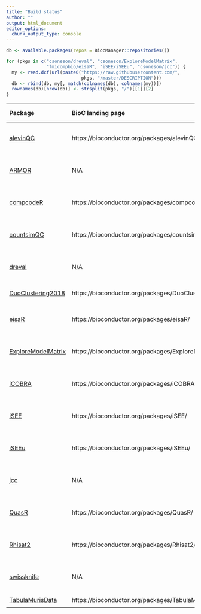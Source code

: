 ```yaml
---
title: "Build status"
author: ""
output: html_document
editor_options: 
  chunk_output_type: console
---
```


```r
db <- available.packages(repos = BiocManager::repositories())

for (pkgs in c("csoneson/dreval", "csoneson/ExploreModelMatrix",
               "fmicompbio/eisaR", "iSEE/iSEEu", "csoneson/jcc")) {
  my <- read.dcf(url(paste0("https://raw.githubusercontent.com/",
                            pkgs, "/master/DESCRIPTION")))
  db <- rbind(db, my[, match(colnames(db), colnames(my))])
  rownames(db)[nrow(db)] <- strsplit(pkgs, "/")[[1]][2]
}
```

| Package | BioC landing page | BioC devel | BioC release | Travis | GitHub actions | Code coverage | Nbr deps |
|:----------------|:----------------|:----------------:|:----------------:|:----------------:|:----------------:|:----------------:|:----------------:|
| [alevinQC](https://github.com/csoneson/alevinQC) | https://bioconductor.org/packages/alevinQC/ | [![](http://bioconductor.org/shields/build/devel/bioc/alevinQC.svg)](http://bioconductor.org/checkResults/devel/bioc-LATEST/alevinQC) | [![](http://bioconductor.org/shields/build/release/bioc/alevinQC.svg)](http://bioconductor.org/checkResults/release/bioc-LATEST/alevinQC) | [![Travis CI build status](https://travis-ci.com/csoneson/alevinQC.svg?branch=master)](https://travis-ci.com/csoneson/alevinQC) | [![R build status](https://github.com/csoneson/alevinQC/workflows/R-CMD-check/badge.svg)](https://github.com/csoneson/alevinQC/actions) | [![Codecov.io coverage status](https://codecov.io/github/csoneson/alevinQC/coverage.svg?branch=master)](https://codecov.io/github/csoneson/alevinQC) | `r length(tools::package_dependencies("alevinQC", db, recursive = TRUE)$alevinQC)` |
| [ARMOR](https://github.com/csoneson/ARMOR) | N/A | N/A | N/A | [![Travis CI build status](https://travis-ci.com/csoneson/ARMOR.svg?branch=master)](https://travis-ci.com/csoneson/ARMOR) | [![snakemake-run](https://github.com/csoneson/ARMOR/workflows/snakemake-run/badge.svg)](https://github.com/csoneson/ARMOR/actions) | N/A | N/A |
| [compcodeR](https://github.com/csoneson/compcodeR) | https://bioconductor.org/packages/compcodeR/ | [![](http://bioconductor.org/shields/build/devel/bioc/compcodeR.svg)](http://bioconductor.org/checkResults/devel/bioc-LATEST/compcodeR) | [![](http://bioconductor.org/shields/build/release/bioc/compcodeR.svg)](http://bioconductor.org/checkResults/release/bioc-LATEST/compcodeR) | [![Travis CI build status](https://travis-ci.com/csoneson/compcodeR.svg?branch=master)](https://travis-ci.com/csoneson/compcodeR) | [![R build status](https://github.com/csoneson/compcodeR/workflows/R-CMD-check/badge.svg)](https://github.com/csoneson/compcodeR/actions) | [![Codecov.io coverage status](https://codecov.io/github/csoneson/compcodeR/coverage.svg?branch=master)](https://codecov.io/github/csoneson/compcodeR) | `r length(tools::package_dependencies("compcodeR", db, recursive = TRUE)$compcodeR)` |
| [countsimQC](https://github.com/csoneson/countsimQC) | https://bioconductor.org/packages/countsimQC/ | [![](http://bioconductor.org/shields/build/devel/bioc/countsimQC.svg)](http://bioconductor.org/checkResults/devel/bioc-LATEST/countsimQC) | [![](http://bioconductor.org/shields/build/release/bioc/countsimQC.svg)](http://bioconductor.org/checkResults/release/bioc-LATEST/countsimQC) | [![Travis CI build status](https://travis-ci.org/csoneson/countsimQC.svg?branch=master)](https://travis-ci.org/csoneson/countsimQC) | [![R build status](https://github.com/csoneson/countsimQC/workflows/R-CMD-check/badge.svg)](https://github.com/csoneson/countsimQC/actions) | [![Codecov.io coverage status](https://codecov.io/github/csoneson/countsimQC/coverage.svg?branch=master)](https://codecov.io/github/csoneson/countsimQC) | `r length(tools::package_dependencies("countsimQC", db, recursive = TRUE)$countsimQC)` |
| [dreval](https://github.com/csoneson/dreval) | N/A | N/A | N/A | [![Travis CI build status](https://travis-ci.com/csoneson/dreval.svg?branch=master)](https://travis-ci.com/csoneson/dreval) | [![R build status](https://github.com/csoneson/dreval/workflows/R-CMD-check/badge.svg)](https://github.com/csoneson/dreval/actions) | [![Codecov.io coverage status](https://codecov.io/github/csoneson/dreval/coverage.svg?branch=master)](https://codecov.io/github/csoneson/dreval) | `r length(tools::package_dependencies("dreval", db, recursive = TRUE)$dreval)` |
| [DuoClustering2018](https://github.com/csoneson/DuoClustering2018) | https://bioconductor.org/packages/DuoClustering2018/ | [![](https://bioconductor.org/shields/build/devel/data-experiment/DuoClustering2018.svg)](http://bioconductor.org/checkResults/devel/data-experiment-LATEST/DuoClustering2018/) | [![](https://bioconductor.org/shields/build/release/data-experiment/DuoClustering2018.svg)](http://bioconductor.org/checkResults/release/data-experiment-LATEST/DuoClustering2018/) | N/A | N/A | N/A | `r length(tools::package_dependencies("DuoClustering2018", db, recursive = TRUE)$DuoClustering2018)` |
| [eisaR](https://github.com/fmicompbio/eisaR) | https://bioconductor.org/packages/eisaR/ | [![](http://bioconductor.org/shields/build/devel/bioc/eisaR.svg)](http://bioconductor.org/checkResults/devel/bioc-LATEST/eisaR) | [![](http://bioconductor.org/shields/build/release/bioc/eisaR.svg)](http://bioconductor.org/checkResults/release/bioc-LATEST/eisaR) | [![Travis CI build status](https://travis-ci.com/fmicompbio/eisaR.svg?branch=master)](https://travis-ci.com/fmicompbio/eisaR) | [![R build status](https://github.com/fmicompbio/eisaR/workflows/R-CMD-check/badge.svg)](https://github.com/fmicompbio/eisaR/actions) | [![Codecov.io coverage status](https://codecov.io/github/fmicompbio/eisaR/coverage.svg?branch=master)](https://codecov.io/github/fmicompbio/eisaR) | `r length(tools::package_dependencies("eisaR", db, recursive = TRUE)$eisaR)` |
| [ExploreModelMatrix](https://github.com/csoneson/ExploreModelMatrix) | https://bioconductor.org/packages/ExploreModelMatrix/ | [![](http://bioconductor.org/shields/build/devel/bioc/ExploreModelMatrix.svg)](http://bioconductor.org/checkResults/devel/bioc-LATEST/ExploreModelMatrix) | [![](http://bioconductor.org/shields/build/release/bioc/ExploreModelMatrix.svg)](http://bioconductor.org/checkResults/release/bioc-LATEST/ExploreModelMatrix) | [![Travis CI build status](https://travis-ci.com/csoneson/ExploreModelMatrix.svg?branch=master)](https://travis-ci.com/csoneson/ExploreModelMatrix) | [![R build status](https://github.com/csoneson/ExploreModelMatrix/workflows/R-CMD-check/badge.svg)](https://github.com/csoneson/ExploreModelMatrix/actions) | [![Codecov.io coverage status](https://codecov.io/github/csoneson/ExploreModelMatrix/coverage.svg?branch=master)](https://codecov.io/github/csoneson/ExploreModelMatrix) | `r length(tools::package_dependencies("ExploreModelMatrix", db, recursive = TRUE)$ExploreModelMatrix)` |
| [iCOBRA](https://github.com/markrobinsonuzh/iCOBRA) | https://bioconductor.org/packages/iCOBRA/ | [![](http://bioconductor.org/shields/build/devel/bioc/iCOBRA.svg)](http://bioconductor.org/checkResults/devel/bioc-LATEST/iCOBRA) | [![](http://bioconductor.org/shields/build/release/bioc/iCOBRA.svg)](http://bioconductor.org/checkResults/release/bioc-LATEST/iCOBRA) | N/A | [![R build status](https://github.com/markrobinsonuzh/iCOBRA/workflows/R-CMD-check/badge.svg)](https://github.com/markrobinsonuzh/iCOBRA/actions) | [![Codecov.io coverage status](https://codecov.io/github/markrobinsonuzh/iCOBRA/coverage.svg?branch=master)](https://codecov.io/github/markrobinsonuzh/iCOBRA) | `r length(tools::package_dependencies("iCOBRA", db, recursive = TRUE)$iCOBRA)` |
| [iSEE](https://github.com/iSEE/iSEE) | https://bioconductor.org/packages/iSEE/ | [![](http://bioconductor.org/shields/build/devel/bioc/iSEE.svg)](http://bioconductor.org/checkResults/devel/bioc-LATEST/iSEE) | [![](http://bioconductor.org/shields/build/release/bioc/iSEE.svg)](http://bioconductor.org/checkResults/release/bioc-LATEST/iSEE) | [![Travis CI build status](https://travis-ci.com/iSEE/iSEE.svg?branch=master)](https://travis-ci.com/iSEE/iSEE) | [![R build status](https://github.com/iSEE/iSEE/workflows/R-CMD-check/badge.svg)](https://github.com/iSEE/iSEE/actions) | [![Codecov.io coverage status](https://codecov.io/github/iSEE/iSEE/coverage.svg?branch=master)](https://codecov.io/github/iSEE/iSEE) | `r length(tools::package_dependencies("iSEE", db, recursive = TRUE)$iSEE)` |
| [iSEEu](https://github.com/iSEE/iSEEu) | https://bioconductor.org/packages/iSEEu/ | [![](http://bioconductor.org/shields/build/devel/bioc/iSEEu.svg)](http://bioconductor.org/checkResults/devel/bioc-LATEST/iSEEu) | [![](http://bioconductor.org/shields/build/release/bioc/iSEEu.svg)](http://bioconductor.org/checkResults/release/bioc-LATEST/iSEEu) | [![Travis CI build status](https://travis-ci.com/iSEE/iSEEu.svg?branch=master)](https://travis-ci.com/iSEE/iSEEu) | [![R build status](https://github.com/iSEE/iSEEu/workflows/R-CMD-check/badge.svg)](https://github.com/iSEE/iSEEu/actions) | [![Codecov.io coverage status](https://codecov.io/github/iSEE/iSEEu/coverage.svg?branch=master)](https://codecov.io/github/iSEE/iSEEu) | `r length(tools::package_dependencies("iSEEu", db, recursive = TRUE)$iSEEu)` |
| [jcc](https://github.com/csoneson/jcc) | N/A | N/A | N/A | [![Travis CI build status](https://travis-ci.org/csoneson/jcc.svg?branch=master)](https://travis-ci.org/csoneson/jcc) | N/A | [![Codecov.io coverage status](https://codecov.io/github/csoneson/jcc/coverage.svg?branch=master)](https://codecov.io/github/csoneson/jcc) | `r length(tools::package_dependencies("jcc", db, recursive = TRUE)$jcc)` |
| [QuasR](https://github.com/fmicompbio/QuasR) | https://bioconductor.org/packages/QuasR/ | [![](http://bioconductor.org/shields/build/devel/bioc/QuasR.svg)](http://bioconductor.org/checkResults/devel/bioc-LATEST/QuasR) | [![](http://bioconductor.org/shields/build/release/bioc/QuasR.svg)](http://bioconductor.org/checkResults/release/bioc-LATEST/QuasR) | [![Travis CI build status](https://travis-ci.com/fmicompbio/QuasR.svg?branch=master)](https://travis-ci.com/fmicompbio/QuasR) | N/A | [![Codecov.io coverage status](https://codecov.io/github/fmicompbio/QuasR/coverage.svg?branch=master)](https://codecov.io/github/fmicompbio/QuasR) | `r length(tools::package_dependencies("QuasR", db, recursive = TRUE)$QuasR)` |
| [Rhisat2](https://github.com/fmicompbio/Rhisat2) | https://bioconductor.org/packages/Rhisat2/ | [![](http://bioconductor.org/shields/build/devel/bioc/Rhisat2.svg)](http://bioconductor.org/checkResults/devel/bioc-LATEST/Rhisat2) | [![](http://bioconductor.org/shields/build/release/bioc/Rhisat2.svg)](http://bioconductor.org/checkResults/release/bioc-LATEST/Rhisat2) | [![Travis CI build status](https://travis-ci.com/fmicompbio/Rhisat2.svg?branch=master)](https://travis-ci.com/fmicompbio/Rhisat2) | [![R build status](https://github.com/fmicompbio/Rhisat2/workflows/R-CMD-check/badge.svg)](https://github.com/fmicompbio/Rhisat2/actions) | [![Codecov.io coverage status](https://codecov.io/github/fmicompbio/Rhisat2/coverage.svg?branch=master)](https://codecov.io/github/fmicompbio/Rhisat2) | `r length(tools::package_dependencies("Rhisat2", db, recursive = TRUE)$Rhisat2)` |
| [swissknife](https://github.com/fmicompbio/swissknife) | N/A | N/A | N/A | [![Travis CI build status](https://travis-ci.com/fmicompbio/swissknife.svg?branch=master)](https://travis-ci.com/fmicompbio/swissknife) | [![R build status](https://github.com/fmicompbio/swissknife/workflows/R-CMD-check/badge.svg)](https://github.com/fmicompbio/swissknife/actions) | [![Codecov.io coverage status](https://codecov.io/github/fmicompbio/swissknife/coverage.svg?branch=master)](https://codecov.io/github/fmicompbio/swissknife) | `r length(tools::package_dependencies("swissknife", db, recursive = TRUE)$swissknife)` |
| [TabulaMurisData](https://github.com/csoneson/TabulaMurisData) | https://bioconductor.org/packages/TabulaMurisData/ | [![](https://bioconductor.org/shields/build/devel/data-experiment/TabulaMurisData.svg)](http://bioconductor.org/checkResults/devel/data-experiment-LATEST/TabulaMurisData/) | [![](https://bioconductor.org/shields/build/release/data-experiment/TabulaMurisData.svg)](http://bioconductor.org/checkResults/release/data-experiment-LATEST/TabulaMurisData/) | N/A | N/A | N/A | `r length(tools::package_dependencies("TabulaMurisData", db, recursive = TRUE)$TabulaMurisData)` |
